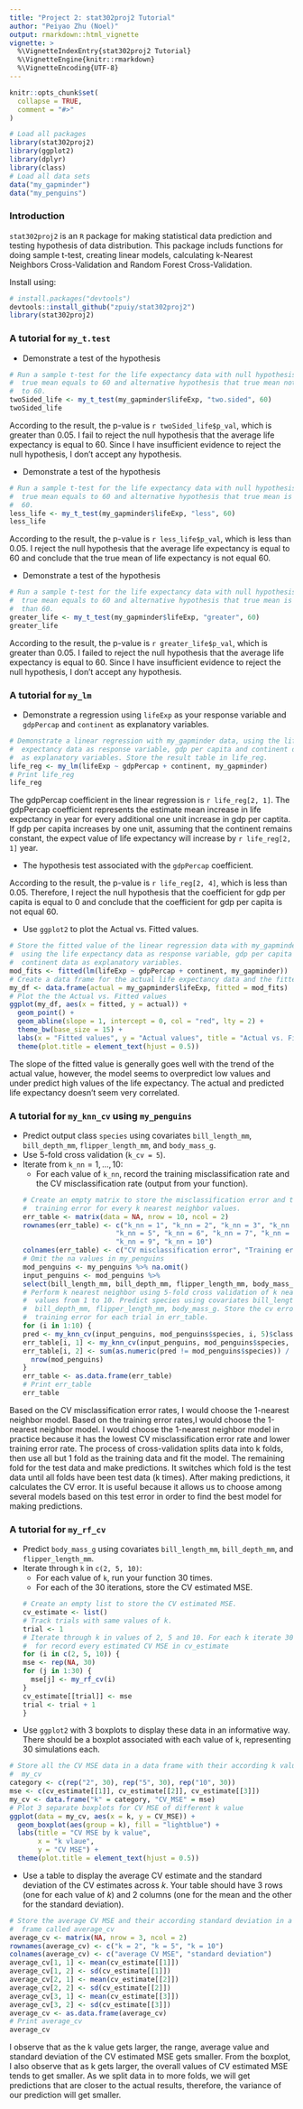 ```yaml
---
title: "Project 2: stat302proj2 Tutorial"
author: "Peiyao Zhu (Noel)"
output: rmarkdown::html_vignette
vignette: >
  %\VignetteIndexEntry{stat302proj2 Tutorial}
  %\VignetteEngine{knitr::rmarkdown}
  %\VignetteEncoding{UTF-8}
---
```


```r
knitr::opts_chunk$set(
  collapse = TRUE,
  comment = "#>"
)
```

```r
# Load all packages
library(stat302proj2)
library(ggplot2)
library(dplyr)
library(class)
# Load all data sets
data("my_gapminder")
data("my_penguins")
```

### Introduction
`stat302proj2` is an `R` package for making statistical data prediction and testing hypothesis of data distribution. This package includs functions for doing sample t-test, creating linear models, calculating k-Nearest Neighbors Cross-Validation and Random Forest Cross-Validation.

Install \texttt{stat302proj2} using:
``` r
# install.packages("devtools")
devtools::install_github("zpuiy/stat302proj2")
library(stat302proj2)
```

### A tutorial for `my_t.test`
* Demonstrate a test of the hypothesis
  \begin{align}
  H_0: \mu &= 60,\\
  H_a: \mu &\neq 60.
  \end{align}
```r
# Run a sample t-test for the life expectancy data with null hypothesis that 
#  true mean equals to 60 and alternative hypothesis that true mean not equals 
#  to 60.
twoSided_life <- my_t_test(my_gapminder$lifeExp, "two.sided", 60)
twoSided_life
```
  
According to the result, the p-value is `r twoSided_life$p_val`, which is greater than 0.05. I fail to reject the null hypothesis that the average life expectancy is equal to 60. Since I have insufficient evidence to reject the null hypothesis, I don't accept any hypothesis. 
  
  * Demonstrate a test of the hypothesis
  \begin{align}
  H_0: \mu &= 60,\\
  H_a: \mu &< 60.
  \end{align}
```r
# Run a sample t-test for the life expectancy data with null hypothesis that 
#  true mean equals to 60 and alternative hypothesis that true mean is less than 
#  60.
less_life <- my_t_test(my_gapminder$lifeExp, "less", 60)
less_life
```

According to the result, the p-value is `r less_life$p_val`, which is less than 0.05. I reject the null hypothesis that the average life expectancy is equal to 60 and conclude that the true mean of life expectancy is not equal 60.

  *  Demonstrate a test of the hypothesis
  \begin{align}
  H_0: \mu &= 60,\\
  H_a: \mu &> 60.
  \end{align}
```r
# Run a sample t-test for the life expectancy data with null hypothesis that 
#  true mean equals to 60 and alternative hypothesis that true mean is greater 
#  than 60.
greater_life <- my_t_test(my_gapminder$lifeExp, "greater", 60)
greater_life
```

According to the result, the p-value is `r greater_life$p_val`, which is greater than 0.05. I failed to reject the null hypothesis that the average life expectancy is equal to 60. Since I have insufficient evidence to reject the null hypothesis, I don't accept any hypothesis. 

### A tutorial for `my_lm`

* Demonstrate a regression using `lifeExp` as your response variable and `gdpPercap` and `continent` as explanatory variables.
```r
# Demonstrate a linear regression with my_gapminder data, using the life
#  expectancy data as response variable, gdp per capita and continent data
#  as explanatory variables. Store the result table in life_reg.
life_reg <- my_lm(lifeExp ~ gdpPercap + continent, my_gapminder)
# Print life_reg
life_reg
```

The gdpPercap coefficient in the linear regression is `r life_reg[2, 1]`. The gdpPercap coefficient represents the estimate mean increase in life expectancy in year for every additional one unit increase in gdp per captita. If gdp per capita increases by one unit, assuming that the continent remains constant, the expect value of life expectancy will increase by `r life_reg[2, 1]` year.

* The hypothesis test associated with the `gdpPercap` coefficient.

According to the result, the p-value is `r life_reg[2, 4]`, which is less than 0.05. Therefore, I reject the null hypothesis that the coefficient for gdp per capita is equal to 0 and conclude that the coefficient for gdp per capita is not equal 60.

* Use `ggplot2` to plot the Actual vs. Fitted values.
```r
# Store the fitted value of the linear regression data with my_gapminder data, 
#  using the life expectancy data as response variable, gdp per capita and 
#  continent data as explanatory variables.
mod_fits <- fitted(lm(lifeExp ~ gdpPercap + continent, my_gapminder))
# Create a data frame for the actual life expectancy data and the fitted data.
my_df <- data.frame(actual = my_gapminder$lifeExp, fitted = mod_fits)
# Plot the the Actual vs. Fitted values
ggplot(my_df, aes(x = fitted, y = actual)) +
  geom_point() +
  geom_abline(slope = 1, intercept = 0, col = "red", lty = 2) + 
  theme_bw(base_size = 15) +
  labs(x = "Fitted values", y = "Actual values", title = "Actual vs. Fitted") +
  theme(plot.title = element_text(hjust = 0.5))
```

The slope of the fitted value is generally goes well with the trend of the actual value, however, the model seems to overpredict low values and under predict high values of the life expectancy. The actual and predicted life expectancy doesn't seem very correlated.

### A tutorial for `my_knn_cv` using `my_penguins`

* Predict output class `species` using covariates `bill_length_mm`, `bill_depth_mm`, `flipper_length_mm`, and `body_mass_g`. 
* Use $5$-fold cross validation (`k_cv = 5`).
* Iterate from `k_nn`$= 1,\ldots, 10$:
    * For each value of `k_nn`, record the training misclassification rate and the CV misclassification rate (output from your function).
```r
# Create an empty matrix to store the misclassification error and the 
#  training error for every k nearest neighbor values.
err_table <- matrix(data = NA, nrow = 10, ncol = 2)
rownames(err_table) <- c("k_nn = 1", "k_nn = 2", "k_nn = 3", "k_nn = 4", 
                         "k_nn = 5", "k_nn = 6", "k_nn = 7", "k_nn = 8",
                         "k_nn = 9", "k_nn = 10")
colnames(err_table) <- c("CV misclassification error", "Training error")
# Omit the na values in my_penguins
mod_penguins <- my_penguins %>% na.omit()
input_penguins <- mod_penguins %>% 
  select(bill_length_mm, bill_depth_mm, flipper_length_mm, body_mass_g)
# Perform k nearest neighbor using 5-fold cross validation of k nearest neighbor
#  values from 1 to 10. Predict species using covariates bill_length_mm,
#  bill_depth_mm, flipper_length_mm, body_mass_g. Store the cv error and 
#  training error for each trial in err_table.
for (i in 1:10) {
  pred <- my_knn_cv(input_penguins, mod_penguins$species, i, 5)$class
  err_table[i, 1] <- my_knn_cv(input_penguins, mod_penguins$species, i, 5)$cv_err
  err_table[i, 2] <- sum(as.numeric(pred != mod_penguins$species)) / 
    nrow(mod_penguins)
}
err_table <- as.data.frame(err_table)
# Print err_table
err_table
```

Based on the CV misclassification error rates, I would choose the 1-nearest neighbor model. Based on the training error rates,I would choose the 1-nearest neighbor model.
I would choose the 1-nearest neighbor model in practice because it has the lowest CV misclassification error rate and lower training error rate.
The process of cross-validation splits data into k folds, then use all but 1 fold as the training data and fit the model. The remaining fold for the test data and make predictions. It switches which fold is the test data until all folds have been test data (k times). After making predictions, it calculates the CV error. It is useful because it allows us to choose among several models based on this test error in order to find the best model for making predictions.

### A tutorial for `my_rf_cv`
* Predict `body_mass_g` using covariates `bill_length_mm`, `bill_depth_mm`, and `flipper_length_mm`. 
* Iterate through `k` in  `c(2, 5, 10)`:
    * For each value of `k`, run your function $30$ times. 
    * For each of the $30$ iterations, store the CV estimated MSE.
```r
# Create an empty list to store the CV estimated MSE.
cv_estimate <- list()
# Track trials with same values of k.
trial <- 1
# Iterate through k in values of 2, 5 and 10. For each k iterate 30 times and 
#  for record every estimated CV MSE in cv_estimate
for (i in c(2, 5, 10)) {
  mse <- rep(NA, 30)
  for (j in 1:30) {
    mse[j] <- my_rf_cv(i)
  }
  cv_estimate[[trial]] <- mse
  trial <- trial + 1
}
```

* Use `ggplot2` with 3 boxplots to display these data in an informative way. There should be a boxplot associated with each value of `k`, representing $30$ simulations each.
```r
# Store all the CV MSE data in a data frame with their according k value called
#  my_cv
category <- c(rep("2", 30), rep("5", 30), rep("10", 30))
mse <- c(cv_estimate[[1]], cv_estimate[[2]], cv_estimate[[3]])
my_cv <- data.frame("k" = category, "CV_MSE" = mse)
# Plot 3 separate boxplots for CV MSE of different k value
ggplot(data = my_cv, aes(x = k, y = CV_MSE)) +
  geom_boxplot(aes(group = k), fill = "lightblue") +
  labs(title = "CV MSE by k value", 
       x = "k vlaue", 
       y = "CV MSE") +
  theme(plot.title = element_text(hjust = 0.5))
```

* Use a table to display the average CV estimate and the standard deviation of the CV estimates across $k$. Your table should have 3 rows (one for each value of $k$) and 2 columns (one for the mean and the other for the standard deviation).
```r
# Store the average CV MSE and their according standard deviation in a data
#  frame called average_cv
average_cv <- matrix(NA, nrow = 3, ncol = 2)
rownames(average_cv) <- c("k = 2", "k = 5", "k = 10")
colnames(average_cv) <- c("average CV MSE", "standard deviation")
average_cv[1, 1] <- mean(cv_estimate[[1]])
average_cv[1, 2] <- sd(cv_estimate[[1]])
average_cv[2, 1] <- mean(cv_estimate[[2]])
average_cv[2, 2] <- sd(cv_estimate[[2]])
average_cv[3, 1] <- mean(cv_estimate[[3]])
average_cv[3, 2] <- sd(cv_estimate[[3]])
average_cv <- as.data.frame(average_cv)
# Print average_cv
average_cv
```

I observe that as the k value gets larger, the range, average value and standard deviation of the CV estimated MSE gets smaller. From the boxplot, I also observe that as k gets larger, the overall values of CV estimated MSE tends to get smaller. As we split data in to more folds, we will get predictions that are closer to the actual results, therefore, the variance of our prediction will get smaller. 
